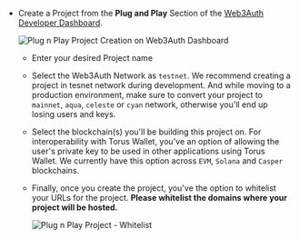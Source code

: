- Create a Project from the **Plug and Play** Section of the [Web3Auth Developer Dashboard](https://dashboard.web3auth.io/).

  ![Plug n Play Project Creation on Web3Auth Dashboard](/content-hub/guides/set-up-web3auth-dashboard/plugnplay-project.png)

  - Enter your desired Project name
  - Select the Web3Auth Network as `testnet`. We recommend creating a project in tesnet network during development. And while moving to a production
    environment, make sure to convert your project to `mainnet`, `aqua`, `celeste` or `cyan` network, otherwise you'll end up losing users and keys.
  - Select the blockchain(s) you'll be building this project on. For interoperability with Torus Wallet, you've an option of allowing the user's
    private key to be used in other applications using Torus Wallet. We currently have this option across `EVM`, `Solana` and `Casper` blockchains.
  - Finally, once you create the project, you've the option to whitelist your URLs for the project. **Please whitelist the domains where your project
    will be hosted.**

    ![Plug n Play Project - Whitelist](/content-hub/guides/set-up-web3auth-dashboard/plugnplay-whitelist.png)
